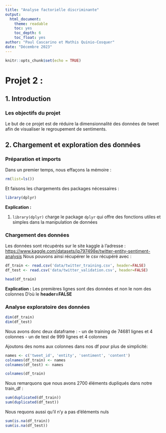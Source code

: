 ```yaml
---
title: "Analyse factorielle discriminante"
output:
  html_document:
    theme: readable
    toc: yes
    toc_depth: 6
    toc_float: yes
author: "Paul Cascarino et Mathis Quinio-Cosquer"
date: "Décembre 2023"
---
```

```r
knitr::opts_chunk$set(echo = TRUE)
```

# Projet 2 : 

## 1. Introduction

### Les objectifs du projet
Le but de ce projet est de réduire la dimensionnalité des données de 
tweet afin de visualiser le regroupement de sentiments.


## 2. Chargement et exploration des données

### Préparation et imports
Dans un premier temps, nous effaçons la mémoire : 
```r
rm(list=ls())
```

Et faisons les chargements des packages nécessaires : 

```r
library(dplyr)

```
__Explication :__

1. `library(dplyr)` charge le package `dplyr` qui offre des fonctions
  utiles et simples dans la manipulation de données

### Chargement des données

Les données sont récupérés sur le site kaggle à l'adresse : <https://www.kaggle.com/datasets/jp797498e/twitter-entity-sentiment-analysis>
Nous pouvons ainsi récupérer le csv récupéré avec : 

```r
df_train <- read.csv('data/twitter_training.csv', header=FALSE)
df_test <- read.csv('data/twitter_validation.csv', header=FALSE)

head(df_train)
```
__Explication :__ Les premières lignes sont des données et non le nom des colonnes
D'où le __header=FALSE__


### Analyse exploratoire des données

```r
dim(df_train)
dim(df_test)
```

Nous avons donc deux dataframe : 
- un de training de 74681 lignes et 4 colonnes
- un de test de 999 lignes et 4 colonnes


Ajoutons des noms aux colonnes dans nos df pour plus de simplicité: 
```r
names <- c('tweet_id', 'entity', 'sentiment', 'content')
colnames(df_train) <- names
colnames(df_test) <- names

colnames(df_train)
```

Nous remarquons que nous avons 2700 éléments dupliqués dans notre train_df : 
```r
sum(duplicated(df_train))
sum(duplicated(df_test))
```

Nous requons aussi qu'il n'y a pas d'éléments nuls
```r
sum(is.na(df_train))
sum(is.na(df_test))
```